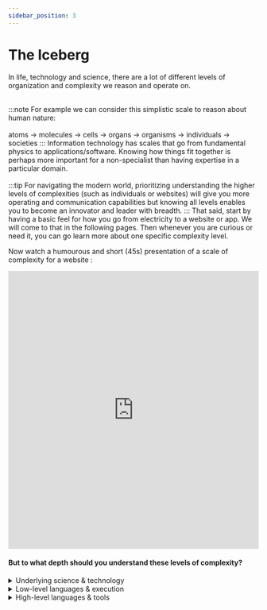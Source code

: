 ```yaml
---
sidebar_position: 3
---
```


# The Iceberg

In life, technology and science, there are a lot of different levels of organization and complexity we reason and operate on.<br></br>

:::note
For example we can consider this simplistic scale to reason about human nature:<br></br>
atoms &rarr; molecules &rarr; cells &rarr; organs &rarr; organisms &rarr; individuals &rarr; societies
:::
Information technology has scales that go from fundamental physics to applications/software. Knowing how things fit together is perhaps more important for a non-specialist than having expertise in a particular domain.<br></br>
:::tip
For navigating the modern world, prioritizing understanding the higher levels of complexities (such as individuals or websites) will give you more operating and communication capabilities but knowing all levels enables you to become an innovator and leader with breadth.
:::
That said, start by having a basic feel for how you go from electricity to a website or app. We will come to that in the following pages. Then whenever you are curious or need it, you can go learn more about one specific complexity level.

Now watch a humourous and short (45s) presentation of a scale of complexity for a website :

<iframe
  width="100%"
  height="560"
  src="https://www.youtube.com/embed/JMWNYfPIF2U"
  title="YouTube video player"
  frameBorder="0"
  allow="accelerometer; autoplay; clipboard-write; encrypted-media; gyroscope; picture-in-picture"
  allowFullScreen
></iframe>



#### But to what depth should you understand these levels of complexity?

<details>
  <summary>Underlying science & technology</summary>
  <div>
    <details>
      <summary>Physics</summary>
      <div>
        Although mighty interesting you can skip understanding physics
        altogether. It will not come in useful to code or talk with programmers
      </div>
    </details>
    <details>
      <summary>Hardware</summary>
      <div>
        Understanding hardware might not be essential for a basic developper but
        it is useful for basic things such as :
        <ul>
          <li>Choosing a computer or smartphone based on your usage.</li>
          <li>Knowing requirements for running programs.</li>
          <li>
            Having basic understanding of ubiquitous vocabulary and concepts.
          </li>
          <li>
            Not being ignorant of what supports some of the most important
            innovations and technologies of humankind.
          </li>
        </ul>
        We provide some ressources to get you to a basic understanding of hardware
        on the next page.
      </div>
    </details>
  </div>
</details>
<details>
  <summary>Low-level languages & execution</summary>
  <div>
    You might not need to know what happens when you execute a program or access
    a website but having somewhat of an idea of the process, is crucial to not
    create a glass-ceiling for yourself.<br></br>When you are ready, start reading
    about translation <a href="https://en.wikipedia.org/wiki/Translator_(computing)">
      here
    </a>.
  </div>
</details>
<details>
  <summary>High-level languages & tools</summary>
  <div>
    This is the core of what you should learn.<br></br> The five skills you should
    have to navigate the modern programming world by order of priority :<ul>
      <li>
        Find the information you are looking for on the internet or by asking
        someone.
      </li>
      <li>Write code and execute it.</li>
      <li>Use a terminal.</li>
      <li>Use a versioning system.</li>
      <li>
        Know what technologies are out there and have ideas on choosing a tech
        stack.
      </li>
    </ul>
    We will provide you with tips and ressources in the following pages on how
    to learn these skills.
  </div>
</details>
